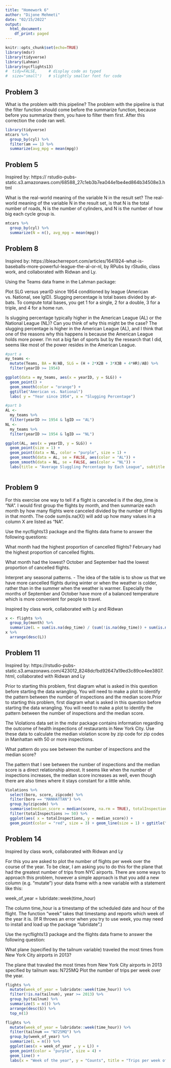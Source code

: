 ```yaml
---
title: "Homework 6"
author: "Dijone Mehmeti"
date: "02/15/2022"
output:
  html_document:
    df_print: paged
---
```


```r
knitr::opts_chunk$set(echo=TRUE)
library(mdsr)
library(tidyverse)
library(Lahman)
library(nycflights13)
#  tidy=FALSE,     # display code as typed
#  size="small")   # slightly smaller font for code
```

## Problem 3

What is the problem with this pipeline?
The problem with the pipeline is that the filter function should come before the summarize function, because before you summarize them, you have to filter them first. After this correction the code ran well. 
```r
library(tidyverse)
mtcars %>%
  group_by(cyl) %>%
  filter(am == 1) %>%
  summarize(avg_mpg = mean(mpg))
```

## Problem 5

Inspired by: https:// rstudio-pubs-static.s3.amazonaws.com/68588_27c1eb3b7ea044e1be4ed864b34508e3.html

What is the real-world meaning of the variable N in the result set?
The real-world meaning of the variable N in the result set, is that N is the total number of roads, N is the number of cylinders, and N is the number of how big each cycle group is. 

```r
mtcars %>%
  group_by(cyl) %>%
  summarize(N = n(), avg_mpg = mean(mpg))

```

## Problem 8

Inspired by: https://bleacherreport.com/articles/1641924-what-is-baseballs-more-powerful-league-the-al-or-nl, by RPubs by rStudio, class work, and collaborated with Ridwan and Ly. 

Using the Teams data frame in the Lahman package:

Plot SLG versus yearID since 1954 conditioned by league (American vs. National, see lgID). Slugging percentage is total bases divided by at-bats. To compute total bases, you get 1 for a single, 2 for a double, 3 for a triple, and 4 for a home run.

Is slugging percentage typically higher in the American League (AL) or the National League (NL)? Can you think of why this might be the case?
The slugging percentage is higher in the American League (AL), and I think that one of the reasons why this happens is because the American League holds more power. I'm not a big fan of sports but by the research that I did, seems like most of the power resides in the American League.  

```r
#part a
my_teams <- 
  mutate(Teams, BA = H/AB, SLG = (H + 2*X2B + 3*X3B + 4*HR)/AB) %>% 
  filter(yearID >= 1954)

ggplot(data = my_teams, aes(x = yearID, y = SLG)) + 
  geom_point() + 
  geom_smooth(color = "orange") + 
  ggtitle("American vs. National")
  labs( y = "Year since 1954", x = "Slugging Percentage")

#part b
AL <- 
  my_teams %>%
  filter(yearID >= 1954 & lgID == "AL")
NL <- 
  my_teams %>%
  filter(yearID >= 1954 & lgID == "NL")

ggplot(AL, aes(x = yearID, y = SLG)) + 
  geom_point(size = 1) + 
  geom_point(data = NL, color = "purple", size = 1) +
  geom_smooth(data = AL, se = FALSE, aes(color = "AL")) +
  geom_smooth(data = NL, se = FALSE, aes(color = "NL")) + 
  labs(title = "Average Sluggling Percentage by Each League", subtitle = "From 1954 to Present", y = "Years since 1954", x = "Slugging Percentage")+ ggtitle("Is slugging percentage typically higher in the American League or the National League?")
  

```


## Problem 9


For this exercise one way to tell if a flight is canceled is if the dep_time is "NA". I would first group the flights by month, and then summarize each month by how many flights were canceled divided by the number of flights in that month.  The code sum(is.na(X)) will add up how many values in a column X are listed as "NA".

Use the nycflights13 package and the flights data frame to answer the following questions: 

What month had the highest proportion of cancelled flights? February had the highest proportion of cancelled flights.

What month had the lowest? October and September had the lowest proportion of cancelled flights. 

Interpret any seasonal patterns. - The idea of the table is to show us that we have more cancelled flights during winter or when the weather is colder, rather than in the summer when the weather is warmer. Especially the months of September and October have more of a balanced temperature which is more convenient for people to travel. 

Inspired by class work, collaborated with Ly and Ridwan

```r

x <- flights %>%
  group_by(month) %>%
  summarize(L = sum(is.na(dep_time) / (sum(!is.na(dep_time)) + sum(is.na(dep_time)))))
x %>%
  arrange(desc(L))

```

## Problem 11

Inspired by: https://rstudio-pubs-static.s3.amazonaws.com/423012_8248dcfbd92647a19ed3c89ce4ee3807.html, collaborated with Ridwan and Ly

Prior to starting this problem, first diagram what is asked in this question before starting the data wrangling.  You will need to make a plot to identify the pattern between the number of inspections and the median score.Prior to starting this problem, first diagram what is asked in this question before starting the data wrangling.  You will need to make a plot to identify the pattern between the number of inspections and the median score.

The Violations data set in the mdsr package contains information regarding the outcome of health inspections of restaurants in New York City. Use these data to calculate the median violation score by zip code for zip codes in Manhattan with 50 or more inspections. 

What pattern do you see between the number of inspections and the median score?

The pattern that I see between the number of inspections and the median score is a direct relationship almost. It seems like when the number of inspections increases, the median score increases as well, even though there are also times where it stays constant for a little while. 

```r

Violations %>%
  select(boro, score, zipcode) %>%
  filter(boro == "MANHATTAN") %>%
  group_by(zipcode) %>%
  summarise(median_score = median(score, na.rm = TRUE), totalInspections = n()) %>%
  filter(totalInspections >= 50) %>%
  ggplot(aes( x = totalInspections, y = median_score)) + 
  geom_point(color = "red", size = 3) + geom_line(size = 1) + ggtitle("Median Score vs. Number of Inspections") + xlab("Number of Inspections") + ylab("Median Score")


```

## Problem 14

Inspired by class work, collaborated with Ridwan and Ly

For this you are asked to plot the number of flights per week over the course of the year.  To be clear, I am asking you to do this for the plane that had the greatest number of trips from NYC airports. There are some ways to approach this problem, however a simple approach is that you add a new column (e.g. “mutate”) your data frame with a new variable with a statement like this:

week_of_year = lubridate::week(time_hour) 

The column time_hour is a timestamp of the scheduled date and hour of the flight.  The function “week” takes that timestamp and reports which week of the year it is.  (If R throws an error when you try to use week, you may need to install and load up the package “lubridate”.)

Use the nycflights13 package and the flights data frame to answer the following question: 

What plane (specified by the tailnum variable) traveled the most times from New York City airports in 2013? 

The plane that travaled the most times from New York City airports in 2013 specified by tailnum was: N725MQ
Plot the number of trips per week over the year.


```r
flights %>% 
  mutate(week_of_year = lubridate::week(time_hour)) %>%
  filter(!is.na(tailnum), year >= 2013) %>%
  group_by(tailnum) %>%
  summarize(S = n()) %>%
  arrange(desc(S)) %>%
  top_n(1)

flights %>% 
  mutate(week_of_year = lubridate::week(time_hour)) %>%
  filter(tailnum == "N725MQ") %>%
  group_by(week_of_year) %>%
  summarize(L = n()) %>%
  ggplot(aes(x = week_of_year , y = L)) + 
  geom_point(color = "purple", size = 4) + 
  geom_line() +
  labs(x = "Week of the year", y = "Counts", title = "Trips per week of N725MQ in 2013 to New York City")
  
  
 
  
  
```
